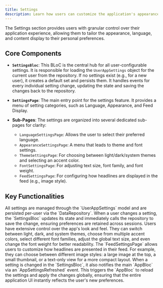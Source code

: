 ```yaml
---
title: Settings
description: Learn how users can customize the application's appearance, language, and feed display.
---
```


The Settings section provides users with granular control over their application experience, allowing them to tailor the appearance, language, and content display to their personal preferences.

## Core Components

-   **`SettingsBloc`**: This BLoC is the central hub for all user-configurable settings. It is responsible for loading the `UserAppSettings` object for the current user from the repository. If no settings exist (e.g., for a new user), it creates a default set and persists them. It handles events for every individual setting change, updating the state and saving the changes back to the repository.

-   **`SettingsPage`**: The main entry point for the settings feature. It provides a menu of setting categories, such as Language, Appearance, and Feed Display.

-   **Sub-Pages**: The settings are organized into several dedicated sub-pages for clarity:
    -   `LanguageSettingsPage`: Allows the user to select their preferred language.
    -   `AppearanceSettingsPage`: A menu that leads to theme and font settings.
    -   `ThemeSettingsPage`: For choosing between light/dark/system themes and selecting an accent color.
    -   `FontSettingsPage`: For adjusting text size, font family, and font weight.
    -   `FeedSettingsPage`: For configuring how headlines are displayed in the feed (e.g., image style).

## Key Functionalities

<CardGrid>
	<Card title="Persistent User Settings" icon="save">
		All settings are managed through the `UserAppSettings` model and are persisted per-user via the `DataRepository`. When a user changes a setting, the `SettingsBloc` updates its state and immediately calls the repository to save the change, ensuring preferences are retained across sessions.
	</Card>
	<Card title="Comprehensive Appearance Control" icon="palette">
		Users have extensive control over the app's look and feel. They can switch between light, dark, and system themes, choose from multiple accent colors, select different font families, adjust the global text size, and even change the font weight for better readability.
	</Card>
	<Card title="Feed Customization" icon="feed">
		The `FeedSettingsPage` allows users to customize how headlines are presented in their feed. For example, they can choose between different image styles: a large image at the top, a small thumbnail, or a text-only view for a more compact layout.
	</Card>
    <Card title="Reactive UI Updates" icon="cycle">
        When a setting is changed in the `SettingsBloc`, it also notifies the main `AppBloc` via an `AppSettingsRefreshed` event. This triggers the `AppBloc` to reload the settings and apply the changes globally, ensuring that the entire application UI instantly reflects the user's new preferences.
    </Card>
</CardGrid>
